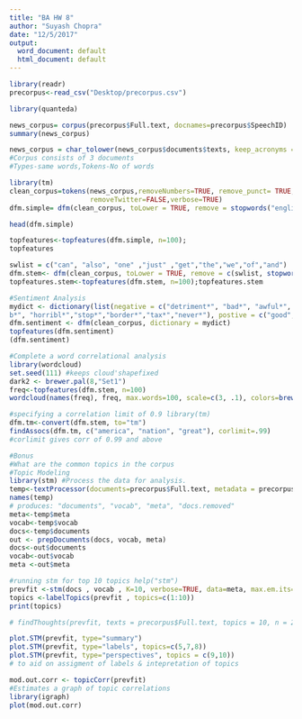 ```yaml
---
title: "BA HW 8"
author: "Suyash Chopra"
date: "12/5/2017"
output:
  word_document: default
  html_document: default
---
```



```r
library(readr)
precorpus<-read_csv("Desktop/precorpus.csv")

library(quanteda)
```


```r
news_corpus= corpus(precorpus$Full.text, docnames=precorpus$SpeechID) 
summary(news_corpus)
```

```r
news_corpus = char_tolower(news_corpus$documents$texts, keep_acronyms = FALSE)
#Corpus consists of 3 documents
#Types-same words,Tokens-No of words
```


```r
library(tm)
clean_corpus=tokens(news_corpus,removeNumbers=TRUE, remove_punct= TRUE, removeSeparators=TRUE,
                    removeTwitter=FALSE,verbose=TRUE)
dfm.simple= dfm(clean_corpus, toLower = TRUE, remove = stopwords("english"), verbose=TRUE, stem=FALSE)
```


```r
head(dfm.simple)
```

```r
topfeatures<-topfeatures(dfm.simple, n=100);
topfeatures
```

```r
swlist = c("can", "also", "one" ,"just" ,"get","the","we","of","and") 
dfm.stem<- dfm(clean_corpus, toLower = TRUE, remove = c(swlist, stopwords("english")), verbose=TRUE, stem=TRUE)
topfeatures.stem<-topfeatures(dfm.stem, n=100);topfeatures.stem
```

```r
#Sentiment Analysis 
mydict <- dictionary(list(negative = c("detriment*", "bad*", "awful*", "terri
b*", "horribl*","stop*","border*","tax*","never*"), postive = c("good", "great", "super*", "excellent", "yay","love","free*","hope","faith","job","people","will","nation"))) 
dfm.sentiment <- dfm(clean_corpus, dictionary = mydict) 
topfeatures(dfm.sentiment)
(dfm.sentiment)
```

```r
#Complete a word correlational analysis 
library(wordcloud)
set.seed(111) #keeps cloud'shapefixed 
dark2 <- brewer.pal(8,"Set1") 
freq<-topfeatures(dfm.stem, n=100) 
wordcloud(names(freq), freq, max.words=100, scale=c(3, .1), colors=brewer.pal(8, "Set1"))
```

```r
#specifying a correlation limit of 0.9 library(tm) 
dfm.tm<-convert(dfm.stem, to="tm") 
findAssocs(dfm.tm, c("america", "nation", "great"), corlimit=.99)
#corlimit gives corr of 0.99 and above
```

```r
#Bonus
#What are the common topics in the corpus
#Topic Modeling
library(stm) #Process the data for analysis.
temp<-textProcessor(documents=precorpus$Full.text, metadata = precorpus) 
names(temp) 
# produces: "documents", "vocab", "meta", "docs.removed" 
meta<-temp$meta
vocab<-temp$vocab
docs<-temp$documents 
out <- prepDocuments(docs, vocab, meta)
docs<-out$documents 
vocab<-out$vocab
meta <-out$meta
```


```r
#running stm for top 10 topics help("stm") 
prevfit <-stm(docs , vocab , K=10, verbose=TRUE, data=meta, max.em.its=100) 
topics <-labelTopics(prevfit , topics=c(1:10))
print(topics) 
```

```r
# findThoughts(prevfit, texts = precorpus$Full.text, topics = 10, n = 2)

plot.STM(prevfit, type="summary") 
plot.STM(prevfit, type="labels", topics=c(5,7,8)) 
plot.STM(prevfit, type="perspectives", topics = c(9,10))
# to aid on assigment of labels & intepretation of topics 

mod.out.corr <- topicCorr(prevfit) 
#Estimates a graph of topic correlations 
library(igraph)
plot(mod.out.corr)
```